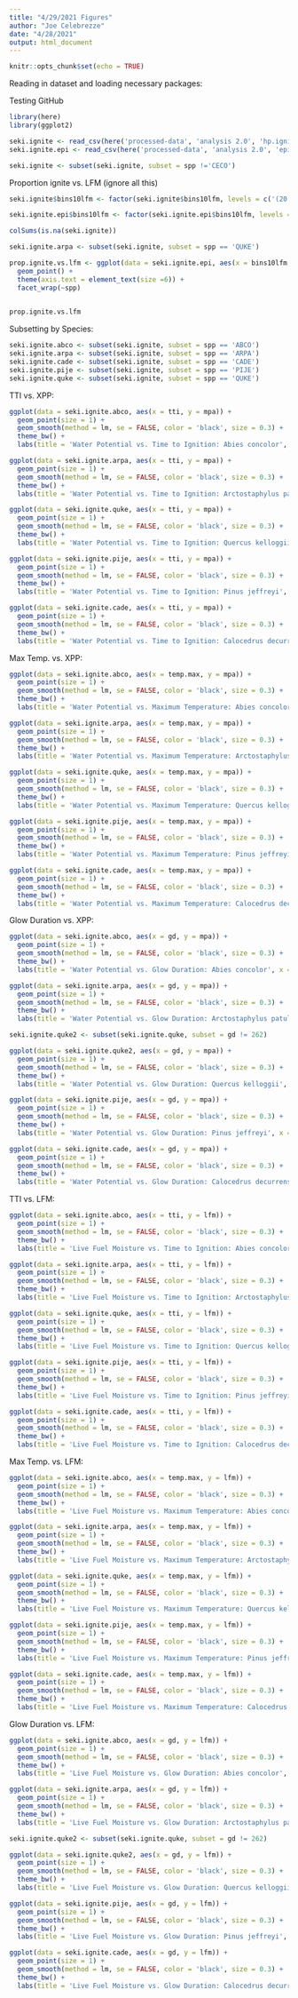 ```yaml
---
title: "4/29/2021 Figures"
author: "Joe Celebrezze"
date: "4/28/2021"
output: html_document
---
```


```r
knitr::opts_chunk$set(echo = TRUE)
```

Reading in dataset and loading necessary packages:

Testing GitHub

```r
library(here)
library(ggplot2)

seki.ignite <- read_csv(here('processed-data', 'analysis 2.0', 'hp.ignite.only.seki.csv'))
seki.ignite.epi <- read_csv(here('processed-data', 'analysis 2.0', 'epi.ignite.only.seki.csv'))

seki.ignite <- subset(seki.ignite, subset = spp !='CECO')
```

Proportion ignite vs. LFM (ignore all this)

```r
seki.ignite$bins10lfm <- factor(seki.ignite$bins10lfm, levels = c('(20,30]','(30,40]','(40,50]','(50,60]','(60,70]','(70,80]','(80,90]','(90,100]','(100,110]','(110,120]','(120,130]','(130,140]','(140,150]','(150,160]','(160,170]','(170,180]','(180,190]','(190,200]', '(200,210]'))

seki.ignite.epi$bins10lfm <- factor(seki.ignite.epi$bins10lfm, levels = c('(20,30]','(30,40]','(40,50]','(50,60]','(60,70]','(70,80]','(80,90]','(90,100]','(100,110]','(110,120]','(120,130]','(130,140]','(140,150]','(150,160]','(160,170]','(170,180]','(180,190]','(190,200]', '(200,210]'))

colSums(is.na(seki.ignite))

seki.ignite.arpa <- subset(seki.ignite, subset = spp == 'QUKE')

prop.ignite.vs.lfm <- ggplot(data = seki.ignite.epi, aes(x = bins10lfm, y = prop.ignite)) +
  geom_point() +
  theme(axis.text = element_text(size =6)) +
  facet_wrap(~spp)
  

prop.ignite.vs.lfm
```

Subsetting by Species:
```r
seki.ignite.abco <- subset(seki.ignite, subset = spp == 'ABCO')
seki.ignite.arpa <- subset(seki.ignite, subset = spp == 'ARPA')
seki.ignite.cade <- subset(seki.ignite, subset = spp == 'CADE')
seki.ignite.pije <- subset(seki.ignite, subset = spp == 'PIJE')
seki.ignite.quke <- subset(seki.ignite, subset = spp == 'QUKE')
```

TTI vs. XPP:
```r
ggplot(data = seki.ignite.abco, aes(x = tti, y = mpa)) +
  geom_point(size = 1) +
  geom_smooth(method = lm, se = FALSE, color = 'black', size = 0.3) +
  theme_bw() +
  labs(title = 'Water Potential vs. Time to Ignition: Abies concolor', x = 'Time to Ignition (s)', y = ' Water Potential (-MPa)')

ggplot(data = seki.ignite.arpa, aes(x = tti, y = mpa)) +
  geom_point(size = 1) +
  geom_smooth(method = lm, se = FALSE, color = 'black', size = 0.3) +
  theme_bw() +
  labs(title = 'Water Potential vs. Time to Ignition: Arctostaphylus patula', x = 'Time to Ignition (s)', y = ' Water Potential (-MPa)')

ggplot(data = seki.ignite.quke, aes(x = tti, y = mpa)) +
  geom_point(size = 1) +
  geom_smooth(method = lm, se = FALSE, color = 'black', size = 0.3) +
  theme_bw() +
  labs(title = 'Water Potential vs. Time to Ignition: Quercus kelloggii', x = 'Time to Ignition (s)', y = ' Water Potential (-MPa)')

ggplot(data = seki.ignite.pije, aes(x = tti, y = mpa)) +
  geom_point(size = 1) +
  geom_smooth(method = lm, se = FALSE, color = 'black', size = 0.3) +
  theme_bw() +
  labs(title = 'Water Potential vs. Time to Ignition: Pinus jeffreyi', x = 'Time to Ignition (s)', y = ' Water Potential (-MPa)')

ggplot(data = seki.ignite.cade, aes(x = tti, y = mpa)) +
  geom_point(size = 1) +
  geom_smooth(method = lm, se = FALSE, color = 'black', size = 0.3) +
  theme_bw() +
  labs(title = 'Water Potential vs. Time to Ignition: Calocedrus decurrens', x = 'Time to Ignition (s)', y = ' Water Potential (-MPa)')
```

Max Temp. vs. XPP:
```r
ggplot(data = seki.ignite.abco, aes(x = temp.max, y = mpa)) +
  geom_point(size = 1) +
  geom_smooth(method = lm, se = FALSE, color = 'black', size = 0.3) +
  theme_bw() +
  labs(title = 'Water Potential vs. Maximum Temperature: Abies concolor', x = 'Maximum Temperature (°C)', y = 'Water Potential (-MPa)')

ggplot(data = seki.ignite.arpa, aes(x = temp.max, y = mpa)) +
  geom_point(size = 1) +
  geom_smooth(method = lm, se = FALSE, color = 'black', size = 0.3) +
  theme_bw() +
  labs(title = 'Water Potential vs. Maximum Temperature: Arctostaphylus patula', x = 'Maximum Temperature (°C)', y = ' Water Potential (-MPa)')

ggplot(data = seki.ignite.quke, aes(x = temp.max, y = mpa)) +
  geom_point(size = 1) +
  geom_smooth(method = lm, se = FALSE, color = 'black', size = 0.3) +
  theme_bw() +
  labs(title = 'Water Potential vs. Maximum Temperature: Quercus kelloggii', x = 'Maximum Temperature (°C)', y = ' Water Potential (-MPa)')

ggplot(data = seki.ignite.pije, aes(x = temp.max, y = mpa)) +
  geom_point(size = 1) +
  geom_smooth(method = lm, se = FALSE, color = 'black', size = 0.3) +
  theme_bw() +
  labs(title = 'Water Potential vs. Maximum Temperature: Pinus jeffreyi', x = 'Maximum Temperature (°C)', y = ' Water Potential (-MPa)')

ggplot(data = seki.ignite.cade, aes(x = temp.max, y = mpa)) +
  geom_point(size = 1) +
  geom_smooth(method = lm, se = FALSE, color = 'black', size = 0.3) +
  theme_bw() +
  labs(title = 'Water Potential vs. Maximum Temperature: Calocedrus decurrens', x = 'Maximum Temperature (°C)', y = ' Water Potential (-MPa)')
```

Glow Duration vs. XPP:
```r
ggplot(data = seki.ignite.abco, aes(x = gd, y = mpa)) +
  geom_point(size = 1) +
  geom_smooth(method = lm, se = FALSE, color = 'black', size = 0.3) +
  theme_bw() +
  labs(title = 'Water Potential vs. Glow Duration: Abies concolor', x = 'Glow Duration (s)', y = 'Water Potential (-MPa)')

ggplot(data = seki.ignite.arpa, aes(x = gd, y = mpa)) +
  geom_point(size = 1) +
  geom_smooth(method = lm, se = FALSE, color = 'black', size = 0.3) +
  theme_bw() +
  labs(title = 'Water Potential vs. Glow Duration: Arctostaphylus patula', x = 'Glow Duration (s)', y = ' Water Potential (-MPa)')

seki.ignite.quke2 <- subset(seki.ignite.quke, subset = gd != 262)

ggplot(data = seki.ignite.quke2, aes(x = gd, y = mpa)) +
  geom_point(size = 1) +
  geom_smooth(method = lm, se = FALSE, color = 'black', size = 0.3) +
  theme_bw() +
  labs(title = 'Water Potential vs. Glow Duration: Quercus kelloggii', x = 'Glow Duration (s)', y = ' Water Potential (-MPa)')

ggplot(data = seki.ignite.pije, aes(x = gd, y = mpa)) +
  geom_point(size = 1) +
  geom_smooth(method = lm, se = FALSE, color = 'black', size = 0.3) +
  theme_bw() +
  labs(title = 'Water Potential vs. Glow Duration: Pinus jeffreyi', x = 'Glow Duration (s)', y = ' Water Potential (-MPa)')

ggplot(data = seki.ignite.cade, aes(x = gd, y = mpa)) +
  geom_point(size = 1) +
  geom_smooth(method = lm, se = FALSE, color = 'black', size = 0.3) +
  theme_bw() +
  labs(title = 'Water Potential vs. Glow Duration: Calocedrus decurrens', x = 'Glow Duration (s)', y = ' Water Potential (-MPa)')
```

TTI vs. LFM:
```r
ggplot(data = seki.ignite.abco, aes(x = tti, y = lfm)) +
  geom_point(size = 1) +
  geom_smooth(method = lm, se = FALSE, color = 'black', size = 0.3) +
  theme_bw() +
  labs(title = 'Live Fuel Moisture vs. Time to Ignition: Abies concolor', x = 'Time to Ignition (s)', y = 'Live Fuel Moisture')

ggplot(data = seki.ignite.arpa, aes(x = tti, y = lfm)) +
  geom_point(size = 1) +
  geom_smooth(method = lm, se = FALSE, color = 'black', size = 0.3) +
  theme_bw() +
  labs(title = 'Live Fuel Moisture vs. Time to Ignition: Arctostaphylus patula', x = 'Time to Ignition (s)', y = 'Live Fuel Moisture')

ggplot(data = seki.ignite.quke, aes(x = tti, y = lfm)) +
  geom_point(size = 1) +
  geom_smooth(method = lm, se = FALSE, color = 'black', size = 0.3) +
  theme_bw() +
  labs(title = 'Live Fuel Moisture vs. Time to Ignition: Quercus kelloggii', x = 'Time to Ignition (s)', y = 'Live Fuel Moisture')

ggplot(data = seki.ignite.pije, aes(x = tti, y = lfm)) +
  geom_point(size = 1) +
  geom_smooth(method = lm, se = FALSE, color = 'black', size = 0.3) +
  theme_bw() +
  labs(title = 'Live Fuel Moisture vs. Time to Ignition: Pinus jeffreyi', x = 'Time to Ignition (s)', y = 'Live Fuel Moisture')

ggplot(data = seki.ignite.cade, aes(x = tti, y = lfm)) +
  geom_point(size = 1) +
  geom_smooth(method = lm, se = FALSE, color = 'black', size = 0.3) +
  theme_bw() +
  labs(title = 'Live Fuel Moisture vs. Time to Ignition: Calocedrus decurrens', x = 'Time to Ignition (s)', y = 'Live Fuel Moisture')
```

Max Temp. vs. LFM:
```r
ggplot(data = seki.ignite.abco, aes(x = temp.max, y = lfm)) +
  geom_point(size = 1) +
  geom_smooth(method = lm, se = FALSE, color = 'black', size = 0.3) +
  theme_bw() +
  labs(title = 'Live Fuel Moisture vs. Maximum Temperature: Abies concolor', x = 'Maximum Temperature (°C)', y = 'Live Fuel Moisture')

ggplot(data = seki.ignite.arpa, aes(x = temp.max, y = lfm)) +
  geom_point(size = 1) +
  geom_smooth(method = lm, se = FALSE, color = 'black', size = 0.3) +
  theme_bw() +
  labs(title = 'Live Fuel Moisture vs. Maximum Temperature: Arctostaphylus patula', x = 'Maximum Temperature (°C)', y = 'Live Fuel Moisture')

ggplot(data = seki.ignite.quke, aes(x = temp.max, y = lfm)) +
  geom_point(size = 1) +
  geom_smooth(method = lm, se = FALSE, color = 'black', size = 0.3) +
  theme_bw() +
  labs(title = 'Live Fuel Moisture vs. Maximum Temperature: Quercus kelloggii', x = 'Maximum Temperature (°C)', y = ' Live Fuel Moisture')

ggplot(data = seki.ignite.pije, aes(x = temp.max, y = lfm)) +
  geom_point(size = 1) +
  geom_smooth(method = lm, se = FALSE, color = 'black', size = 0.3) +
  theme_bw() +
  labs(title = 'Live Fuel Moisture vs. Maximum Temperature: Pinus jeffreyi', x = 'Maximum Temperature (°C)', y = 'Live Fuel Moisture')

ggplot(data = seki.ignite.cade, aes(x = temp.max, y = lfm)) +
  geom_point(size = 1) +
  geom_smooth(method = lm, se = FALSE, color = 'black', size = 0.3) +
  theme_bw() +
  labs(title = 'Live Fuel Moisture vs. Maximum Temperature: Calocedrus decurrens', x = 'Maximum Temperature (°C)', y = 'Live Fuel Moisture')
```

Glow Duration vs. LFM:
```r
ggplot(data = seki.ignite.abco, aes(x = gd, y = lfm)) +
  geom_point(size = 1) +
  geom_smooth(method = lm, se = FALSE, color = 'black', size = 0.3) +
  theme_bw() +
  labs(title = 'Live Fuel Moisture vs. Glow Duration: Abies concolor', x = 'Glow Duration (s)', y = 'Live Fuel Moisture')

ggplot(data = seki.ignite.arpa, aes(x = gd, y = lfm)) +
  geom_point(size = 1) +
  geom_smooth(method = lm, se = FALSE, color = 'black', size = 0.3) +
  theme_bw() +
  labs(title = 'Live Fuel Moisture vs. Glow Duration: Arctostaphylus patula', x = 'Glow Duration (s)', y = 'Live Fuel Moisture')

seki.ignite.quke2 <- subset(seki.ignite.quke, subset = gd != 262)

ggplot(data = seki.ignite.quke2, aes(x = gd, y = lfm)) +
  geom_point(size = 1) +
  geom_smooth(method = lm, se = FALSE, color = 'black', size = 0.3) +
  theme_bw() +
  labs(title = 'Live Fuel Moisture vs. Glow Duration: Quercus kelloggii', x = 'Glow Duration (s)', y = 'Live Fuel Moisture')

ggplot(data = seki.ignite.pije, aes(x = gd, y = lfm)) +
  geom_point(size = 1) +
  geom_smooth(method = lm, se = FALSE, color = 'black', size = 0.3) +
  theme_bw() +
  labs(title = 'Live Fuel Moisture vs. Glow Duration: Pinus jeffreyi', x = 'Glow Duration (s)', y = 'Live Fuel Moisture')

ggplot(data = seki.ignite.cade, aes(x = gd, y = lfm)) +
  geom_point(size = 1) +
  geom_smooth(method = lm, se = FALSE, color = 'black', size = 0.3) +
  theme_bw() +
  labs(title = 'Live Fuel Moisture vs. Glow Duration: Calocedrus decurrens', x = 'Glow Duration (s)', y = 'Live Fuel Moisture')
```
